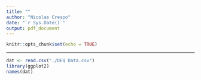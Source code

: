 ```yaml
---
title: ""
author: "Nicolas Crespo"
date: "`r Sys.Date()`"
output: pdf_document
---
```


```r
knitr::opts_chunk$set(echo = TRUE)
```

---

```r
dat <- read.csv("./DEQ Data.csv")
library(ggplot2)
names(dat)
```
